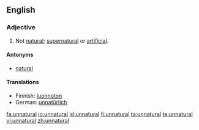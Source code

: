 ==English==

===Adjective===
{{en-adj}}

# Not [[natural]]; [[supernatural]] or [[artificial]].

====Antonyms====
*[[natural]]

====Translations====
{{top}}<!--languages from A to I go here-->
*Finnish: [[luonnoton]]
*German: [[unnatürlich]]
{{mid}}<!--languages from J to Z go here-->
{{bottom}}

[[fa:unnatural]]
[[io:unnatural]]
[[id:unnatural]]
[[fi:unnatural]]
[[ta:unnatural]]
[[te:unnatural]]
[[vi:unnatural]]
[[zh:unnatural]]